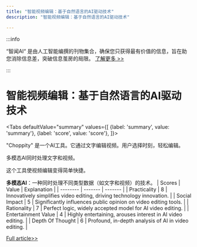 ```yaml
---
title: "智能视频编辑：基于自然语言的AI驱动技术"
description: "智能视频编辑：基于自然语言的AI驱动技术"

---
```



:::info

“智闻AI“ 是由人工智能编撰的刊物集合，确保您只获得最有价值的信息，旨在助您消除信息差，突破信息茧房的局限。  [了解更多 >>](/)

:::

# 智能视频编辑：基于自然语言的AI驱动技术


<Tabs
	defaultValue="summary"
	values={[
	{label: 'summary', value: 'summary'},
	{label: 'score', value: 'score'},
]}>
<TabItem value="summary">


"Choppity" 是一个AI工具。它通过文字编辑视频。用户选择时刻，轻松编辑。

多模态AI同时处理文字和视频。

这个工具使视频编辑变得简单快捷。

**多模态AI**：一种同时处理不同类型数据（如文字和视频）的技术。
</TabItem>
<TabItem value="score">
	| Scores     | Value   | Explanation |
	| -------- | ------- | ------- |
	| Practicality  | 8    | Innovatively simplifies video editing, driving technology innovation.    |
	| Social Impact | 5     | Significantly influences public opinion on video editing tools.    |
	| Rationality    | 7    | Perfect logic, widely accepted model for AI video editing.    |
	| Entertainment Value    | 4    | Highly entertaining, arouses interest in AI video editing.    |
	| Depth Of Thought    | 6    | Profound, in-depth analysis of AI in video editing.    |
</TabItem>
</Tabs>

[Full article>>](https://www.producthunt.com/posts/choppity)
